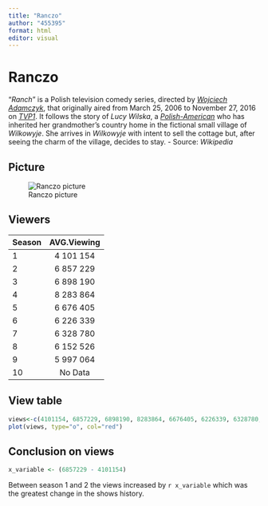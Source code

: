 ```yaml
---
title: "Ranczo"
author: "455395"
format: html
editor: visual
---
```


# Ranczo

"*Ranch*" is a Polish television comedy series, directed by [*Wojciech Adamczyk*](https://en.wikipedia.org/w/index.php?title=Wojciech_Adamczyk&action=edit&redlink=1 "Wojciech Adamczyk (page does not exist)"), that originally aired from March 25, 2006 to November 27, 2016 on [*TVP1*](https://en.wikipedia.org/wiki/TVP1 "TVP1"). It follows the story of *Lucy Wilska*, a [*Polish-American*](https://en.wikipedia.org/wiki/Polish-American "Polish-American") who has inherited her grandmother's country home in the fictional small village of *Wilkowyje*. She arrives in *Wilkowyje* with intent to sell the cottage but, after seeing the charm of the village, decides to stay. - Source: *Wikipedia*

## Picture

![Ranczo picture](https://th.bing.com/th/id/OIP.5MY6QOCiXVVQ2Y1-hkusYwHaEK?w=332&h=186&c=7&r=0&o=5&pid=1.7)

## Viewers

| Season | AVG.Viewing |
|:-------|:-----------:|
| 1      |  4 101 154  |
| 2      |  6 857 229  |
| 3      |  6 898 190  |
| 4      |  8 283 864  |
| 5      |  6 676 405  |
| 6      |  6 226 339  |
| 7      |  6 328 780  |
| 8      |  6 152 526  |
| 9      |  5 997 064  |
| 10     |   No Data   |

## View table

```r
views<-c(4101154, 6857229, 6898190, 8283864, 6676405, 6226339, 6328780, 6152526, 5997064)
plot(views, type="o", col="red")
```

## Conclusion on views

```r
x_variable <- (6857229 - 4101154)
```

Between season 1 and 2 the views increased by `r x_variable` which was the greatest change in the shows history.
